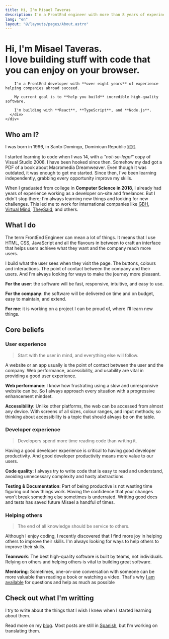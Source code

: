 ```yaml
---
title: Hi, I'm Misael Taveras
description: I'm a FrontEnd engineer with more than 8 years of experince trying to improve each day.
lang: "en"
layout: "@/layouts/pages/About.astro"
---
```




<FullWidthBlock withContainer class="bg-blue-50 px-8 py-12 bg-gradient-to-tl from-blue-100 to-blue-50 dark:from-slate-900 dark:to-slate-950 dark:bg-slate-900 md:py-24">
    <div class="lg:grid lg:items-center xl:items-start lg:grid-cols-2 lg:gap-4">
      <h1 class="!mt-0 text-4xl font-bold !leading-snug dark:text-slate-100 max-w-2xl">Hi, I'm Misael Taveras.<br /> <span data-confetti-button class="cursor-pointer text-red-500 underline underline-offset-8">I love</span> building stuff with code that you can enjoy <span class="text-blue-600 dark:text-blue-500">on your browser.</span></h1>
      <div class="text-xl leading-relaxed dark:text-slate-300">

        I'm a FrontEnd developer with **over eight years** of experience helping companies abroad succeed.

        My current goal is to **help you build** incredible high-quality software.

        I'm building with **React**, **TypeScript**, and **Node.js**.
      </div>
    </div>

</FullWidthBlock>

## Who am I?

I was born in 1996, in Santo Domingo, Dominican Republic 🇩🇴.

I started learning to code when I was 14, with a _"not-so-legal"_ copy of Visual Studio 2008. I have been hooked since then. Somehow my dad got a PDF of a book about Macromedia Dreamweaver. Even though it was outdated, it was enough to get me started. Since then, I've been learning independently, grabbing every opportunity improve my skills.

When I graduated from college in **Computer Science in 2018**, I already had years of experience working as a developer on-site and freelancer. But I didn't stop there; I'm always learning new things and looking for new challenges. This led me to work for international companies like [GBH](https://gbh.com.do/), [Virtual Mind](https://virtualmind.com/), [TheySaid](https://www.theysaid.io/), and others.

## What I do

The term FrontEnd Engineer can mean a lot of things. It means that I use HTML, CSS, JavaScript and all the flavours in between to craft an interface that helps users achieve what they want and the company reach more users.

I build what the user sees when they visit the page. The buttons, colours and interactions. The point of contact between the company and their users. And I'm always looking for ways to make the journey more pleasant.

**For the user**: the software will be fast, responsive, intuitive, and easy to use.

**For the company**: the software will be delivered on time and on budget, easy to maintain, and extend.

**For me**: it is working on a project I can be proud of, where I'll learn new things.

<FullWidthBlock withContainer class="bg-slate-200 dark:prose-blockquote:border-slate-700 prose-blockquote:border-slate-400 dark:bg-slate-900 prose-blockquote:opacity-80">

## Core beliefs

<div class="grid lg:grid-cols-2 xl:grid-cols-3 gap-8">
  <div>

### User experience

> Start with the user in mind, and everything else will follow.

A website or an app usually is the point of contact between the user and the company. Web performance, accessibility, and usability are vital in providing a good user experience.

**Web performance**: I know how frustrating using a slow and unresponsive website can be. So I always approach every situation with a progressive enhancement mindset.

**Accessibility**: Unlike other platforms, the web can be accessed from almost any device. With screens of all sizes, colour ranges, and input methods; so thinking about accessibility is a topic that should always be on the table.

  </div>

  <div>

### Developer experience

> Developers spend more time reading code than writing it.

Having a good developer experience is critical to having good developer productivity. And good developer productivity means more value to our users.

**Code quality**: I always try to write code that is easy to read and understand, avoiding unnecessary complexity and hasty abstractions.

**Testing & Documentation**: Part of being productive is not wasting time figuring out how things work. Having the confidence that your changes won't break something else sometimes is underrated. Writting good docs and tests has saved future Misael a handful of times.

  </div>

  <div class="lg:col-span-2 xl:col-span-1">

### Helping others

> The end of all knowledge should be service to others.

Although I enjoy coding, I recently discovered that I find more joy in helping others to improve their skills. I'm always looking for ways to help others to improve their skills.

**Teamwork**: The best high-quality software is built by teams, not individuals. Relying on others and helping others is vital to building great software.

**Mentoring**: Sometimes, one-on-one conversation with someone can be more valuable than reading a book or watching a video. That's why [I am available](/en/contact) for questions and help as much as possible

  </div>
</div>

</FullWidthBlock>

## Check out what I'm writting

I try to write about the things that I wish I knew when I started learning about them.

Read more on my [blog](/en/blog). Most posts are still in [Spanish](/es/blog), but I'm working on translating them.
